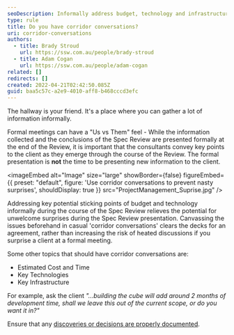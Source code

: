 ```yaml
---
seoDescription: Informally address budget, technology and infrastructure concerns during spec reviews to avoid surprises.
type: rule
title: Do you have corridor conversations?
uri: corridor-conversations
authors:
  - title: Brady Stroud
    url: https://ssw.com.au/people/brady-stroud
  - title: Adam Cogan
    url: https://ssw.com.au/people/adam-cogan
related: []
redirects: []
created: 2022-04-21T02:42:50.085Z
guid: baa5c57c-a2e9-4010-aff8-b468cccd3efc
---
```


The hallway is your friend. It's a place where you can gather a lot of information informally.

Formal meetings can have a "Us vs Them" feel - While the information collected and the conclusions of the Spec Review are presented formally at the end of the Review, it is important that the consultants convey key points to the client as they emerge through the course of the Review. The formal presentation is **not** the time to be presenting new information to the client.

<imageEmbed
  alt="Image"
  size="large"
  showBorder={false}
  figureEmbed={{
    preset: "default",
    figure: 'Use corridor conversations to prevent nasty surprises',
    shouldDisplay: true
  }}
  src="ProjectManagement_Suprise.jpg"
/>

Addressing key potential sticking points of budget and technology informally during the course of the Spec Review relieves the potential for unwelcome surprises during the Spec Review presentation. Canvassing the issues beforehand in casual 'corridor conversations' clears the decks for an agreement, rather than increasing the risk of heated discussions if you surprise a client at a formal meeting.

Some other topics that should have corridor conversations are:

- Estimated Cost and Time
- Key Technologies
- Key Infrastructure

For example, ask the client _"...building the cube will add around 2 months of development time, shall we leave this out of the current scope, or do you want it in?"_

Ensure that any [discoveries or decisions are properly documented](/document-discoveries).